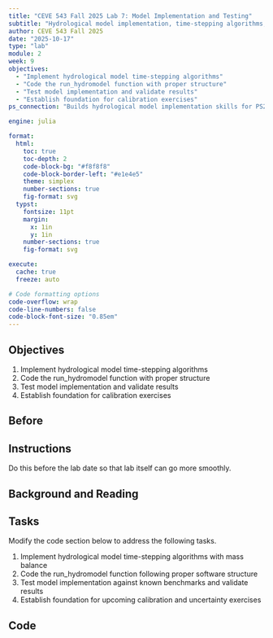```yaml
---
title: "CEVE 543 Fall 2025 Lab 7: Model Implementation and Testing"
subtitle: "Hydrological model implementation, time-stepping algorithms, validation strategies"
author: CEVE 543 Fall 2025
date: "2025-10-17"
type: "lab"
module: 2
week: 9
objectives:
  - "Implement hydrological model time-stepping algorithms"
  - "Code the run_hydromodel function with proper structure"
  - "Test model implementation and validate results"
  - "Establish foundation for calibration exercises"
ps_connection: "Builds hydrological model implementation skills for PS2 Task 1 (implementing and testing the snowmelt-runoff model)"

engine: julia

format:
  html:
    toc: true
    toc-depth: 2
    code-block-bg: "#f8f8f8"
    code-block-border-left: "#e1e4e5"
    theme: simplex
    number-sections: true
    fig-format: svg
  typst:
    fontsize: 11pt
    margin: 
      x: 1in
      y: 1in
    number-sections: true
    fig-format: svg

execute: 
  cache: true
  freeze: auto

# Code formatting options
code-overflow: wrap
code-line-numbers: false
code-block-font-size: "0.85em"
---
```


## Objectives

1. Implement hydrological model time-stepping algorithms
1. Code the run_hydromodel function with proper structure
1. Test model implementation and validate results
1. Establish foundation for calibration exercises

## Before

::: {.callout-important}
## Instructions

Do this before the lab date so that lab itself can go more smoothly.
:::

## Background and Reading

<!-- Content will be added here -->

## Tasks

Modify the code section below to address the following tasks.

1. Implement hydrological model time-stepping algorithms with mass balance
1. Code the run_hydromodel function following proper software structure
1. Test model implementation against known benchmarks and validate results
1. Establish foundation for upcoming calibration and uncertainty exercises

## Code


